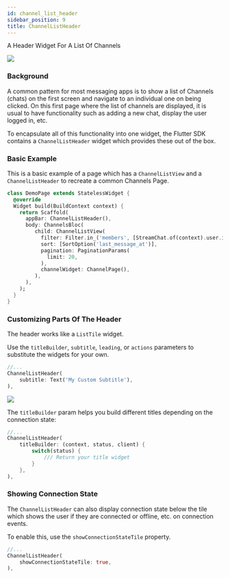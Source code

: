 ```yaml
---
id: channel_list_header
sidebar_position: 9
title: ChannelListHeader
---
```


A Header Widget For A List Of Channels

![](../assets/channel_list_header.png)

### Background

A common pattern for most messaging apps is to show a list of Channels (chats) on the first screen
and navigate to an individual one on being clicked. On this first page where the list of channels are
displayed, it is usual to have functionality such as adding a new chat, display the user logged in, etc.

To encapsulate all of this functionality into one widget, the Flutter SDK contains a `ChannelListHeader`
widget which provides these out of the box.

### Basic Example

This is a basic example of a page which has a `ChannelListView` and a `ChannelListHeader` to recreate a
common Channels Page.

```dart
class DemoPage extends StatelessWidget {
  @override
  Widget build(BuildContext context) {
    return Scaffold(
      appBar: ChannelListHeader(),
      body: ChannelsBloc(
         child: ChannelListView(
           filter: Filter.in_('members', [StreamChat.of(context).user.id]),
           sort: [SortOption('last_message_at')],
           pagination: PaginationParams(
             limit: 20,
           ),
           channelWidget: ChannelPage(),
         ),
      ),
    );
  }
}
```

### Customizing Parts Of The Header

The header works like a `ListTile` widget.

Use the `titleBuilder`, `subtitle`, `leading`, or `actions` parameters to substitute the widgets for your own.

```dart
//...
ChannelListHeader(
    subtitle: Text('My Custom Subtitle'),
),
```

![](../assets/channel_list_header_custom_subtitle.png)

The `titleBuilder` param helps you build different titles depending on the connection state:

```dart
//...
ChannelListHeader(
    titleBuilder: (context, status, client) {
        switch(status) {
            /// Return your title widget
        }
    },
),
```

### Showing Connection State

The `ChannelListHeader` can also display connection state below the tile which shows the user if they
are connected or offline, etc. on connection events.

To enable this, use the `showConnectionStateTile` property.

```dart
//...
ChannelListHeader(
    showConnectionStateTile: true,
),
```